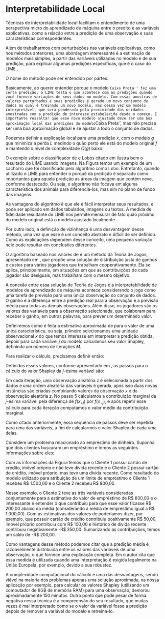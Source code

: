 # Interpretabilidade Local {#interplocal}


Técnicas de interpretabilidade local facilitam o entendimento de uma perspectiva micro do aprendizado de máquina entre o predito e as variáveis explicativas, como a relação entre a predição de uma observação e suas características correspondentes.


\subsection{\textit{Local Interpretable Model-Agnostic Explanations} - LIME}

Além de trabalharmos com perturbações nas variáveis explicativas, como nos métodos anteriores, uma abordagem interessante é a estimação de modelos mais simples, a partir das variáveis utilizadas no modelo e de sua predição, para explicar algumas predições específicas, que é o caso do LIME \cite{lime}.

O nome do método pode ser entendido por partes:

\begin{description}
    \item[Local:] Vizinhança é delimitada com base na distância dos registros;
    \item[Interpretável:] Estimação de Regressão Linear para ajustar os dados, que é um modelo interpretável;
    \item[Explanações independentes do modelo:] O método é independente de qual algoritmo foi utilizado para obtermos as predições.
\end{description}

Basicamente, ao querer entender porque o modelo ``Caixa Preta'' fez uma certa predição, o LIME testa o que acontece com as predições quando você fornece variações de seus dados no modelo. Com essas amostras de valores perturbados e suas predições é gerado um novo conjunto de dados no qual é treinado um novo modelo, mas dessa vez um modelo interpretável, que será ponderado pela proximidade das unidades amostradas com a predição de interesse estabelecida desde o começo. É importante ressaltar que esse novo modelo ajustado deve ser uma boa aproximação local das predições do modelo ``Caixa Preta'', mas não precisa ser uma boa aproximação global e se ajustar a todo o conjunto de dados.

Podemos definir a explicação local para uma predição $x$, com o modelo $g$ que minimiza a perda $L$ medindo o quão perto ele está do modelo original $f$ e mantendo o nível de complexidade $\Omega(g)$ baixo.

\begin{equation}
  \text{explicação}(x)  = \arg\min_{g \in G} L(f,g,\pi_x) + \Omega(g).
\end{equation}

\subsubsection{Exemplo Aplicação}

O exemplo sobre o classificador de \textit{Huskys} e Lobos citado em \cite{lime} ilustra bem o resultado do LIME usando imagens. Na Figura \ref{fig:imagem_lime} temos um exemplo de um cachorro \textit{Husky} que foi classificado pelo algoritmo como Lobo. Entretanto, quando utilizado o LIME para entender o porquê da predição é separado como importantes para aquela predição as áreas da imagem que contém neve, conforme destacado. Ou seja, o algoritmo não focava em alguma característica dos animais para diferenciá-los, mas sim no plano de fundo das imagens.

\begin{figure}[ht]
\centering
\includegraphics[width=.6\textwidth]{lime_husky.PNG}
\caption{Exemplo de Classificação de Lobos e \textit{Huskys}}
\label{fig:imagem_lime}
\centering
\end{figure}

\subsubsection{Vantagens e Desvantagens}

As vantagens do algoritmo é que ele é fácil interpretar seus resultados, e pode ser aplicado em dados tabulados, imagens  ou textos. A medida de fidelidade resultante do LIME nos permite mensurar de fato quão próximo do modelo original está o modelo ajustado localmente.

Por outro lado, a definição de vizinhança é uma desvantagem desse método, uma vez que esse é um conceito abstrato e difícil de ser definido. Como as explicações dependem desse conceito, uma pequena variação nele pode resultar em conclusões diferentes.



\subsection{Valores de Shapley }

O algoritmo baseado nos valores de \emph{Shapley} é um método da Teoria de Jogos, apresentado em \cite{shapley_gt}, que propõe uma solução de distribuição justa de ganhos e custos para vários jogadores que trabalham cooperativamente. Ela se aplica, principalmente, em situações em que as contribuições de cada jogador são desiguais, mas trabalham com o mesmo objetivo.

A conexão entre essa solução de Teoria de Jogos e a interpretabilidade de modelos de aprendizado de máquina acontece considerando o jogo como uma tarefa de previsão para uma única observação do conjunto de dados. O ganho é a diferença entre a predição real para a observação e a previsão média para todas as demais observações. Além disso, os jogadores são os valores das variáveis para a observação selecionada, que colaboram para receber o ganho, em outras palavras, para prever um determinado valor. 



Definiremos como é feita a estimativa aproximada de \emph{Shapley} para o valor de uma única característica, ou seja, primeiro selecionamos uma unidade observacional $x$ do \emph{dataset} que temos interesse em interpretar a predição obtida, depois  para cada variável $j$ do modelo calculamos seu valor Shapley, definindo um número de iterações $M$.


Para realizar o cálculo, precisamos definir então: 

\begin{itemize}
 \item número de iterações $M$, 
 \item unidade observacional $x$, 
 \item índice da variável $j$, 
 \item matriz de dados $X$,
 \item modelo de aprendizado de máquina $f$.
\end{itemize}

Definidos esses valores, conforme apresentado em \cite{molnar2019}, os passos para o cálculo do valor Shapley da $j$-ésima variável são:

\begin{itemize}
    \item Para todos $\mathbf{m = 1, \dots, M}$:
        \subitem Passo 1: Sorteie um exemplo aleatória $\mathbf{z}$ da matriz de dados $\mathbf{X}$
        \subitem Passo 2: Escolha uma permutação aleatória dos valores do recurso
        \subitem Passo 3: Ordene a variável $x$: $\mathbf{x_0 = (x_1,...,x_j,...,x_p)}$
        \subitem Passo 4: Construa duas novas observações:
        \subsubitem Passo 4.1: com a variável j: $x_{+j}=(x_1,...,x_{j-1},x_j,z_{j+1},...,z_p)$
        \subsubitem Passo 4.2: sem a variável j: $x_{-j}=(x_1,...,x_{j-1},z_j,z_{j+1},...,z_p)$
        \subitem Passo 5: Calcule a contribuição marginal
    \item Passo 6: Calcule os valores Shapley como a média
\end{itemize}


Em cada iteração, uma observação aleatória z é selecionada a partir dos dados e uma ordem aleatória das variáveis é gerada, após isso duas novas instâncias são criadas combinando valores da observação $x$ e da observação aleatória $z$. No passo 5 calculamos a contribuição marginal da $j$-ésima variável pela diferença de $f(x_{+j})$ por $f(x_{-j})$, e após repetir esse cálculo para cada iteração computamos o valor médio da contribuição marginal.

Como citado anteriormente, essa sequência de passos deve ser repetida para uma das variáveis, a fim de calcularmos o valor Shapley de cada uma delas.

\subsubsection{Exemplo Aplicação}
Considere um problema relacionado ao empréstimo de dinheiro. Suponha que dois clientes buscaram um empréstimo e temos as seguintes informações sobre eles:

\begin{enumerate}
    \item Possui cartão de crédito;
    \item Possui imóvel próprio;
    \item Possui dívida nos últimos 3 meses.
\end{enumerate}

Com as informações da Figura \ref{fig:imagem_shapley} temos que o Cliente 1 possui cartão de crédito, imóvel próprio e não teve dívida recente e o Cliente 2 possui cartão de crédito, imóvel próprio, mas teve uma dívida recente. Como resultado do modelo utilizado para atribuição de um limite de empréstimo o Cliente 1 recebeu R\$  1.500,00 e o Cliente 2 recebeu R\$ 800,00.


\begin{figure}[ht]
\centering
\includegraphics[width=.7\textwidth]{shapley.png}
\caption{Informações sobre cartão de crédito, imóvel próprio e dívida recente dos clientes.}
\label{fig:imagem_shapley}
\centering
\end{figure}

Nesse exemplo, o Cliente 2 teve as três variáveis consideradas conjuntamente para a estimativa do valor de empréstimo de R\$ 800,00 e o interessante é entender o que contribuiu para que esse valor ficasse R\$ 200,00 abaixo da média (considerando a média de empréstimo igual a R\$ 1.000,00). Com as estimativas dos valores de \emph{Shapley} poderíamos dizer, por exemplo, que possuir cartão de crédito contribuiu positivamente R\$ 50,00, imóvel próprio contribuiu com R\$ 100,00 e histórico de dívida recente contribuiu negativamente -R\$ 350,00. Sumarizando as contribuições, temos um saldo de -R\$ 200,00.


\subsubsection{Vantagens e Desvantagens}

Como vantagens desse método podemos citar que a predição média é razoavelmente distribuída entre os valores das variáveis de uma observação, o que fornece uma explicação completa. Em \cite{molnar2019} o autor cita que essa medida é utilizada quando uma interpretação é exigida legalmente na União Europeia, por exemplo, devido a sua robustez.

A complexidade computacional do cálculo é uma das desvantagens, sendo viável na maioria dos problemas apenas uma solução aproximada, na nossa aplicação por exemplo, para calcular os valores Shapley (utilizando um computador de 8GB de memória RAM) para uma observação, demorou aproximadamente 150 minutos.
Outro ponto que pode pesar de forma negativa nessa técnica é a compreensão do seu resultado, que muitas vezes é mal interpretado como se o valor da variável fosse a predição depois de remover a variável do modelo e retreina-lo.

